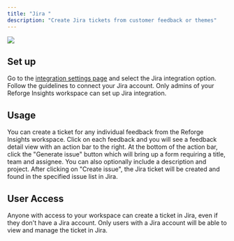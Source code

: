 ```yaml
---
title: "Jira "
description: "Create Jira tickets from customer feedback or themes"
---
```


<Frame>
  <img
    src="/jira.png"
    style={{ width:"100%" }}
    />
</Frame>

## Set up

Go to the [integration settings page](https://insights.reforge.com/w/default/settings/integrations/) and select the Jira integration option. Follow the guidelines to connect your Jira account. Only admins of your Reforge Insights workspace can set up Jira integration.

## Usage

You can create a ticket for any individual feedback from the Reforge Insights workspace. Click on each feedback and you will see a feedback detail view with an action bar to the right.
At the bottom of the action bar, click the "Generate issue" button which will bring up a form requiring a title, team and assignee. You can also optionally include a description and project.
After clicking on "Create issue", the Jira ticket will be created and found in the specified issue list in Jira.

## User Access

Anyone with access to your workspace can create a ticket in Jira, even if they don't have a Jira account. Only users with a Jira account will be able to view and manage the ticket in Jira.
